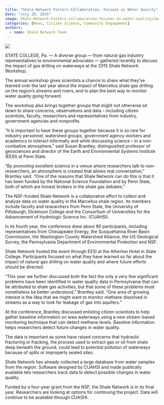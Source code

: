 ```yaml
---
title: "Shale Network Fosters Collaboration, Focuses on Water Quality"
date: "July 29, 2015"
image: Shale-Network-Fosters-collaboration-focuses-on-water-quality/image.jpg
categories: [News, Citizen Science, Community Engagement]
authors: 
  - name: Shale Network Team
---
```


![](Shale-Network-Fosters-collaboration-focuses-on-water-quality/image.jpg)

STATE COLLEGE, Pa. — A diverse group — from natural gas industry representatives to environmental advocates — gathered recently to discuss the impact of gas drilling on waterways at the 2015 Shale Network Workshop.

The annual workshop gives scientists a chance to share what they’ve learned over the last year about the impact of Marcellus shale gas drilling on the region’s streams and rivers, and to plan the best way to monitor water quality going forward.

The workshop also brings together groups that might not otherwise sit down to share concerns, observations and data – including citizen scientists, faculty, researchers and representatives from industry, government agencies and nonprofits.

“It is important to have these groups together because it is so rare for industry personnel, watershed groups, government agency workers and academics to interact informally and while discussing science – in a non-combative atmosphere,” said Susan Brantley, distinguished professor of geosciences and director of the Earth and Environmental Systems Institute (EESI) at Penn State.

“By promoting excellent science in a venue where researchers talk to non-researchers, an atmosphere is created that allows real conversation,” Brantley said. “One of the reasons that Shale Network can do this is that it has been funded by the National Science Foundation and by Penn State, both of which are honest brokers in the shale gas debates.”

The NSF-funded Shale Network is a collaborative effort to collect and analyze data on water quality in the Marcellus shale region. Its members include faculty and researchers from Penn State, the University of Pittsburgh, Dickinson College and the Consortium of Universities for the Advancement of Hydrologic Science Inc. (CUAHSI).

In its fourth year, the conference drew about 80 participants, including representatives from Chesapeake Energy, the Susquehanna River Basin Commission, the Washington County Watershed Alliance, the US Geological Survey, the Pennsylvania Department of Environmental Protection and NSF.

Shale Network hosted the event through EESI at the Atherton Hotel in State College. Participants focused on what they have learned so far about the impact of natural gas drilling on water quality and where future efforts should be directed.

“This year we further discussed both the fact the only a very few significant problems have been identified in water quality data in Pennsylvania that can be attributed to shale gas activities, but that some of these problems must nonetheless be better understood,” Brantley said. “One area of growing interest is the idea that we might want to monitor methane dissolved in streams as a way to look for leakage of gas into aquifers.”

At the conference, Brantley discussed enlisting citizen scientists to help gather baseline information on area waterways using a new stream-based monitoring technique that can detect methane levels. Baseline information helps researchers detect future changes in water quality.

The data is important as some have raised concerns that hydraulic fracturing or fracking, the process used to extract gas or oil from shale deep beneath the ground, could lead to potential pollution of waterways because of spills or improperly sealed sites.

Shale Network has already collected a large database from water samples from the region. Software designed by CUAHSI and made publically available lets researchers track data to detect possible changes in water quality.

Funded by a four-year grant from the NSF, the Shale Network is in its final year. Researchers are looking at options for continuing the project. Data will continue to be available through CUASHI.